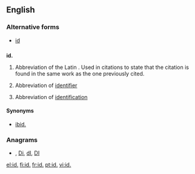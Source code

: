 {{also|Appendix:Variations of "id"}}
==English==

===Alternative forms===
* [[id]]

==={{abbreviation}}===
'''id.'''

# {{context|bibliography}} Abbreviation of the Latin {{term|idem||lang=la|same}}. Used in citations to state that the citation is found in the same work as the one previously cited.
# {{computing}} Abbreviation of [[identifier]]
# Abbreviation of [[identification]]

====Synonyms====
* {{sense|bibliography}} [[ibid.]]

===Anagrams===
* {{alphagram|[[di#English|di]]}} , [[Di#English|Di]], [[dI#English|dI]], [[DI#English|DI]]

[[el:id.]]
[[fi:id.]]
[[fr:id.]]
[[pt:id.]]
[[vi:id.]]